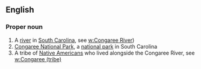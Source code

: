 ==English==
{{wikipedia}}
===Proper noun===
{{en-proper-noun}}

# A [[river]] in [[South Carolina]], see [[w:Congaree River]])
# [[w:Congaree National Park|Congaree National Park]], a [[national park]] in South Carolina
# A tribe of [[Native American]]s who lived alongside the Congaree River, see [[w:Congaree (tribe)]]
